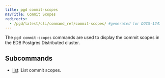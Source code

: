 ```yaml
---
title: pgd commit-scopes
navTitle: Commit Scopes
redirects:
  - /pgd/latest/cli/command_ref/commit-scopes/ #generated for DOCS-1247-PGD-6.0-Docs
---
```


The `pgd commit-scopes` commands are used to display the commit scopes in the EDB Postgres Distributed cluster.

## Subcommands

- [list](list): List commit scopes.

